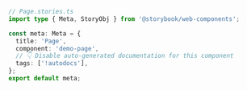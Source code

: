 ```ts
// Page.stories.ts
import type { Meta, StoryObj } from '@storybook/web-components';

const meta: Meta = {
  title: 'Page',
  component: 'demo-page',
  // 👇 Disable auto-generated documentation for this component
  tags: ['!autodocs'],
};
export default meta;
```
